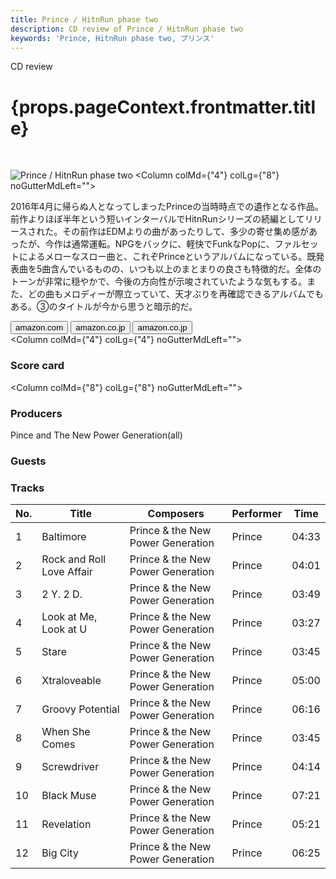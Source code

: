 ```yaml
---
title: Prince / HitnRun phase two
description: CD review of Prince / HitnRun phase two
keywords: 'Prince, HitnRun phase two, プリンス'
---
```




<p className="largeP">CD review</p>
<h1 className="h1--no--margin">{props.pageContext.frontmatter.title}</h1>

<br/>
<Row  className="image-card-group">
	<Column colMd={"3"} colLg={"4"} noGutterMdLeft="">
       <ImageCard>

![Prince / HitnRun phase two](../../images/cd/prince9L.jpg) 
</ImageCard>
	</Column>
	<Column colMd={"4"} colLg={"8"} noGutterMdLeft="">
	  <p>
	    2016年4月に帰らぬ人となってしまったPrinceの当時時点での遺作となる作品。前作よりほぼ半年という短いインターバルでHitnRunシリーズの続編としてリリースされた。その前作はEDMよりの曲があったりして、多少の寄せ集め感があったが、今作は通常運転。NPGをバックに、軽快でFunkなPopに、ファルセットによるメローなスロー曲と、これぞPrinceというアルバムになっている。既発表曲を5曲含んでいるものの、いつも以上のまとまりの良さも特徴的だ。全体のトーンが非常に穏やかで、今後の方向性が示唆されていたような気もする。また、どの曲もメロディーが際立っていて、天才ぶりを再確認できるアルバムでもある。③のタイトルが今から思うと暗示的だ。
    </p>
    <div>
	    <Button href="https://amzn.to/38nD7l9" kind="primary" size="small" renderIcon={ArrowUpRight24}>
        amazon.com
      </Button>
      <Button href="https://amzn.to/386XOS9" kind="secondary" size="small" renderIcon={ArrowUpRight24}>
        amazon.co.jp
      </Button>
      <Button href="https://apple.co/3mM6u4c" kind="tertiary" size="small" renderIcon={ArrowUpRight24}>
        amazon.co.jp
      </Button>
	  </div>
	</Column>
</Row>
<Row >
  <Column colMd={"4"} colLg={"4"} noGutterMdLeft="">
    <div>
      <h3>Score card</h3>
	    <SliderJS1 value="5" />
      <SliderJS2 value="2" />
	    <SliderJS3 value="1" />
      <SliderJS4 value="0" />
    </div>
  </Column>
  <Column colMd={"8"} colLg={"8"} noGutterMdLeft="">
    <div>
      <h3>Producers</h3>
      <p>
        Pince and The New Power Generation(all)
      </p>
      <h3>Guests</h3>
      <p>
      </p>
    </div>
  </Column>
</Row>

<h3>Tracks</h3>

| No. |	 Title                    |	 Composers                       	| Performer	|	 Time	|
| --- |	------------------------- | --------------------------------- | --------- | ----- |
|	1	  |	Baltimore                	| Prince & the New Power Generation	|	Prince   	|	04:33 |
|	2	  |	Rock and Roll Love Affair	| Prince & the New Power Generation	|	Prince   	|	04:01 |
|	3	  |	2 Y. 2 D.                	| Prince & the New Power Generation	|	Prince   	|	03:49 |
|	4	  |	Look at Me, Look at U    	| Prince & the New Power Generation	|	Prince   	|	03:27 |
|	5	  |	Stare                    	| Prince & the New Power Generation	|	Prince   	|	03:45 |
|	6	  |	Xtraloveable             	| Prince & the New Power Generation	|	Prince   	|	05:00 |
|	7	  |	Groovy Potential         	| Prince & the New Power Generation	|	Prince   	|	06:16 |
|	8	  |	When She Comes           	| Prince & the New Power Generation	|	Prince   	|	03:45 |
|	9	  |	Screwdriver              	| Prince & the New Power Generation	|	Prince   	|	04:14 |
|	10	|	Black Muse               	| Prince & the New Power Generation	|	Prince   	|	07:21 |
|	11	|	Revelation               	| Prince & the New Power Generation	|	Prince   	|	05:21 |
|	12	|	Big City                 	| Prince & the New Power Generation	|	Prince   	|	06:25 |
